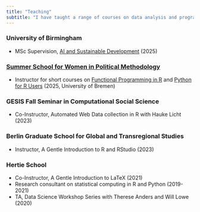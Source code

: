 ```yaml
---
title: "Teaching"
subtitle: "I have taught a range of courses on data analysis and programming, with an emphasis on applied use cases for learners across disciplines and technical experience."
---
```


### University of Birmingham

- MSc Supervision, [AI and Sustainable Development ](https://www.birmingham.ac.uk/study/postgraduate/subjects/politics-development-and-international-relations-courses/ai-and-sustainable-development-msc) (2025)

### [Summer School for Women in Political Methodology](http://summerschoolwpm.org/) 

- Instructor for short courses on [Functional Programming in R](sswpm.html#functional-programming-in-r) and [Python for R Users](sswpm.html#introduction-to-python-for-r-users) (2025, University of Bremen)

### GESIS Fall Seminar in Computational Social Science

- Co-Instructor, Automated Web Data collection in R with Hauke Licht (2023)

### Berlin Graduate School for Global and Transregional Studies 

- Instructor, A Gentle Introduction to R and RStudio (2023)

### Hertie School

- Co-Instructor, A Gentle Introduction to LaTeX (2021)
- Research consultant on statistical computing in R and Python (2019-2021)
- TA, Data Science Workshop Series with Therese Anders and Will Lowe (2020) 
